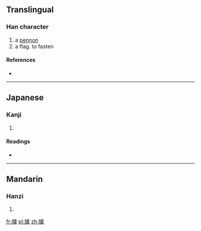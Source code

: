 ==Translingual==

===Han character===
{{Han char|rn=70|rad=方|as=12|sn=16|four=|canj=卜尸卜戈日 (YSYIA)}}

# a [[pennon]]
# a flag. to fasten

====References====
* {{Han ref|kx=0485.040|dkj=13694|dj=0847.060|hdz=32184.120|uh=65D8|ud=26072}}

----

==Japanese==

===Kanji===
{{ja-kanji|grade=|rs=方12}}

# {{defn|lang=ja|sort=方12}}

====Readings====
* {{ja-readings|on=[[し]] (shi)|kun=}}

----

==Mandarin==

===Hanzi===
{{cmn-hanzi|pin=[[zhì]] ([[zhi4]])|wg=chih<sup>4</sup>}}

# {{defn|lang=cmn|sort=方12}}

[[fr:旘]]
[[pl:旘]]
[[zh:旘]]